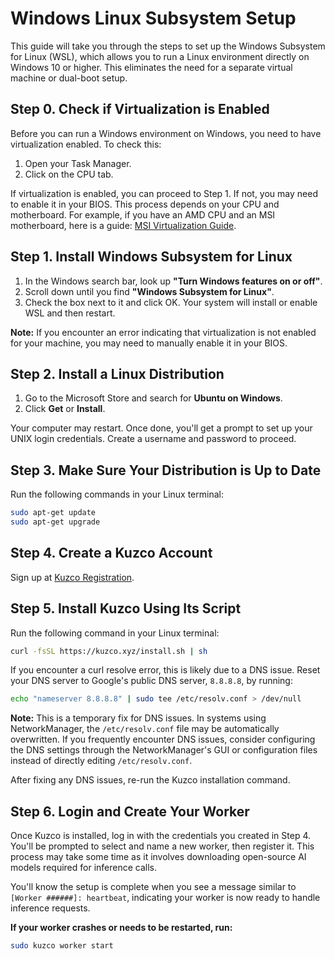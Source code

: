 
# Windows Linux Subsystem Setup

This guide will take you through the steps to set up the Windows Subsystem for Linux (WSL), which allows you to run a Linux environment directly on Windows 10 or higher. This eliminates the need for a separate virtual machine or dual-boot setup.

## Step 0. Check if Virtualization is Enabled

Before you can run a Windows environment on Windows, you need to have virtualization enabled. To check this:

1. Open your Task Manager.
2. Click on the CPU tab.

If virtualization is enabled, you can proceed to Step 1. If not, you may need to enable it in your BIOS. This process depends on your CPU and motherboard. For example, if you have an AMD CPU and an MSI motherboard, here is a guide: [MSI Virtualization Guide](https://www.msi.com/faq/nb-1627).

## Step 1. Install Windows Subsystem for Linux

1. In the Windows search bar, look up **"Turn Windows features on or off"**.
2. Scroll down until you find **"Windows Subsystem for Linux"**.
3. Check the box next to it and click OK. Your system will install or enable WSL and then restart.

**Note:** If you encounter an error indicating that virtualization is not enabled for your machine, you may need to manually enable it in your BIOS.

## Step 2. Install a Linux Distribution

1. Go to the Microsoft Store and search for **Ubuntu on Windows**.
2. Click **Get** or **Install**.

Your computer may restart. Once done, you'll get a prompt to set up your UNIX login credentials. Create a username and password to proceed.

## Step 3. Make Sure Your Distribution is Up to Date

Run the following commands in your Linux terminal:

```bash
sudo apt-get update
sudo apt-get upgrade
```

## Step 4. Create a Kuzco Account

Sign up at [Kuzco Registration](https://kuzco.xyz/register).

## Step 5. Install Kuzco Using Its Script

Run the following command in your Linux terminal:

```bash
curl -fsSL https://kuzco.xyz/install.sh | sh
```

If you encounter a curl resolve error, this is likely due to a DNS issue. Reset your DNS server to Google's public DNS server, `8.8.8.8`, by running:

```bash
echo "nameserver 8.8.8.8" | sudo tee /etc/resolv.conf > /dev/null
```

**Note:** This is a temporary fix for DNS issues. In systems using NetworkManager, the `/etc/resolv.conf` file may be automatically overwritten. If you frequently encounter DNS issues, consider configuring the DNS settings through the NetworkManager's GUI or configuration files instead of directly editing `/etc/resolv.conf`.

After fixing any DNS issues, re-run the Kuzco installation command.

## Step 6. Login and Create Your Worker

Once Kuzco is installed, log in with the credentials you created in Step 4. You'll be prompted to select and name a new worker, then register it. This process may take some time as it involves downloading open-source AI models required for inference calls.

You'll know the setup is complete when you see a message similar to `[Worker ######]: heartbeat`, indicating your worker is now ready to handle inference requests.

**If your worker crashes or needs to be restarted, run:**

```bash
sudo kuzco worker start
```
